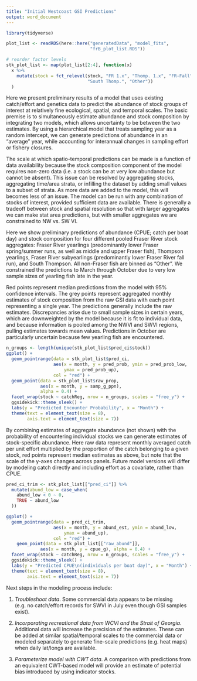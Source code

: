 ```yaml
---
title: "Initial Westcoast GSI Predictions"
output: word_document
---
```


```r
library(tidyverse)

plot_list <- readRDS(here::here("generatedData", "model_fits",
                                "frB_plot_list.RDS"))

# reorder factor levels
stk_plot_list <- map(plot_list[2:4], function(x) 
  x %>% 
    mutate(stock = fct_relevel(stock, "FR 1.x", "Thomp. 1.x", "FR-Fall", 
                               "South Thomp.", "Other"))
  )
```

Here we present preliminary results of a model that uses existing catch/effort and genetics data to predict the abundance of stock groups of interest at relatively fine ecological, spatial, and temporal scales. The basic premise is to simultaneously estimate abundance and stock composition by integrating two models, which allows uncertainty to be between the two estimates. By using a hierarchical model that treats sampling year as a random intercept, we can generate predictions of abundance in an "average" year, while accounting for interannual changes in sampling effort or fishery closures.

The scale at which spatio-temporal predictions can be made is a function of data availability because the stock composition component of the model requires non-zero data (i.e. a stock can be at very low abundance but cannot be absent). This issue can be resolved by aggregating stocks, aggregating time/area strata, or infilling the dataset by adding small values to a subset of strata. As more data are added to the model, this will becomes less of an issue. The model can be run with any combination of stocks of interest, provided sufficient data are available. There is generally a tradeoff between stock and spatial resolution so that with larger aggregates we can make stat area predictions, but with smaller aggregates we are constrained to NW vs. SW VI.  

Here we show preliminary predictions of abundance (CPUE; catch per boat day) and stock composition for four different pooled Fraser River stock aggregates: Fraser River yearlings (predominantly lower Fraser spring/summer runs, as well as middle and upper Fraser fish), Thompson yearlings, Fraser River subyearlings (predominantly lower Fraser River fall run), and South Thompson. All non-Fraser fish are binned as "Other". We constrained the predictions to March through October due to very low sample sizes of yearling fish late in the year.

Red points represent median predictions from the model with 95% confidence intervals. The grey points represent aggregated monthly estimates of stock composition from the raw GSI data with each point representing a single year. The predictions generally include the raw estimates. Discrepancies arise due to small sample sizes in certain years, which are downweighted by the model because it is fit to individual data, and because information is pooled among the NWVI and SWVI regions, pulling estimates towards mean values. Predictions in October are particularly uncertain because few yearling fish are encountered.

```r
n_groups <- length(unique(stk_plot_list$pred_ci$stock))
ggplot() +
  geom_pointrange(data = stk_plot_list$pred_ci,
                  aes(x = month, y = pred_prob, ymin = pred_prob_low,
                      ymax = pred_prob_up),
                  col = "red") +
  geom_point(data = stk_plot_list$raw_prop,
             aes(x = month, y = samp_g_ppn),
             alpha = 0.4) +
  facet_wrap(stock ~ catchReg, nrow = n_groups, scales = "free_y") +
  ggsidekick::theme_sleek() +
  labs(y = "Predicted Encounter Probability", x = "Month") +
  theme(text = element_text(size = 8),
        axis.text = element_text(size = 7))
```

By combining estimates of aggregate abundance (not shown) with the probability of encountering individual stocks we can generate estimates of stock-specific abundance. Here raw data represent monthly averaged catch per unit effort multiplied by the proportion of the catch belonging to a given stock, red points represent median estimates as above, but note that the scale of the y-axes changes across panels. Future model versions will differ by modeling catch directly and including effort as a covariate, rather than CPUE. 

```r
pred_ci_trim <- stk_plot_list[["pred_ci"]] %>%
  mutate(abund_low = case_when(
    abund_low < 0 ~ 0,
    TRUE ~ abund_low
  ))

ggplot() +
  geom_pointrange(data = pred_ci_trim,
                  aes(x = month, y = abund_est, ymin = abund_low,
                      ymax = abund_up),
                  col = "red") +
    geom_point(data = stk_plot_list[["raw_abund"]],
             aes(x = month, y = cpue_g), alpha = 0.4) +
  facet_wrap(stock ~ catchReg, nrow = n_groups, scales = "free_y") +
  ggsidekick::theme_sleek() +
  labs(y = "Predicted CPUE\n(individuals per boat day)", x = "Month") +
  theme(text = element_text(size = 8),
        axis.text = element_text(size = 7))
```

Next steps in the modeling process include:

1. _Troubleshoot data_. Some commercial data appears to be missing (e.g. no catch/effort records for SWVI in July even though GSI samples exist).

2. _Incorporating recreational data from WCVI and the Strait of Georgia_. Additional data will increase the precision of the estimates. These can be added at similar spatial/temporal scales to the commercial data or modeled separately to generate fine-scale predictions (e.g. heat maps) when daily lat/longs are available.

3. _Parameterize model with CWT data_. A comparison with predictions from an equivalent CWT-based model will provide an estimate of potential bias introduced by using indicator stocks.
